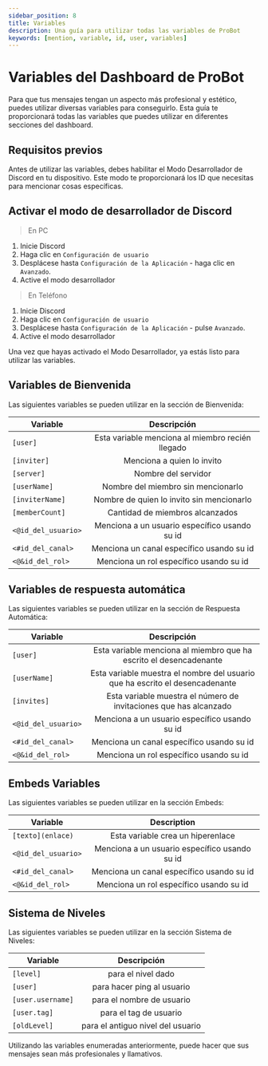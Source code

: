 ```yaml
---
sidebar_position: 8
title: Variables
description: Una guía para utilizar todas las variables de ProBot
keywords: [mention, variable, id, user, variables]
---
```


# Variables del Dashboard de ProBot

Para que tus mensajes tengan un aspecto más profesional y estético, puedes utilizar diversas variables para conseguirlo. Esta guía te proporcionará todas las variables que puedes utilizar en diferentes secciones del dashboard.

## Requisitos previos

Antes de utilizar las variables, debes habilitar el Modo Desarrollador de Discord en tu dispositivo. Este modo te proporcionará los ID que necesitas para mencionar cosas específicas.

## Activar el modo de desarrollador de Discord

> En PC

1. Inicie Discord
2. Haga clic en `Configuración de usuario`
3. Desplácese hasta `Configuración de la Aplicación` - haga clic en `Avanzado`.
4. Active el modo desarrollador

> En Teléfono

1. Inicie Discord
2. Haga clic en `Configuración de usuario`
3. Desplácese hasta `Configuración de la Aplicación` - pulse `Avanzado`.
4. Active el modo desarrollador

Una vez que hayas activado el Modo Desarrollador, ya estás listo para utilizar las variables.

## Variables de Bienvenida

Las siguientes variables se pueden utilizar en la sección de Bienvenida:

| Variable            |                   Descripción                    |
| ------------------- | :----------------------------------------------: |
| `[user]`            | Esta variable menciona al miembro recién llegado |
| `[inviter]`         |            Menciona a quien lo invito            |
| `[server]`          |               Nombre del servidor                |
| `[userName]`        |        Nombre del miembro sin mencionarlo        |
| `[inviterName]`     |    Nombre de quien lo invito sin mencionarlo     |
| `[memberCount]`     |         Cantidad de miembros alcanzados          |
| `<@id_del_usuario>` |  Menciona a un usuario específico usando su id   |
| `<#id_del_canal>`   |    Menciona un canal específico usando su id     |
| `<@&id_del_rol>`    |     Menciona un rol específico usando su id      |

## Variables de respuesta automática

Las siguientes variables se pueden utilizar en la sección de Respuesta Automática:

| Variable            |                                 Descripción                                  |
| ------------------- | :--------------------------------------------------------------------------: |
| `[user]`            |      Esta variable menciona al miembro que ha escrito el desencadenante      |
| `[userName]`        | Esta variable muestra el nombre del usuario que ha escrito el desencadenante |
| `[invites]`         |      Esta variable muestra el número de invitaciones que has alcanzado       |
| `<@id_del_usuario>` |                Menciona a un usuario específico usando su id                 |
| `<#id_del_canal>`   |                  Menciona un canal específico usando su id                   |
| `<@&id_del_rol>`    |                   Menciona un rol específico usando su id                    |

## Embeds Variables

Las siguientes variables se pueden utilizar en la sección Embeds:

| Variable            |                  Description                  |
| ------------------- | :-------------------------------------------: |
| `[texto](enlace)`   |       Esta variable crea un hiperenlace       |
| `<@id_del_usuario>` | Menciona a un usuario específico usando su id |
| `<#id_del_canal>`   |   Menciona un canal específico usando su id   |
| `<@&id_del_rol>`    |    Menciona un rol específico usando su id    |

## Sistema de Niveles

Las siguientes variables se pueden utilizar en la sección Sistema de Niveles:

| Variable          |            Descripción            |
| ----------------- | :-------------------------------: |
| `[level]`         |        para el nivel dado         |
| `[user] `         |    para hacer ping al usuario     |
| `[user.username]` |     para el nombre de usuario     |
| `[user.tag]`      |      para el tag de usuario       |
| `[oldLevel] `     | para el antiguo nivel del usuario |

Utilizando las variables enumeradas anteriormente, puede hacer que sus mensajes sean más profesionales y llamativos.
